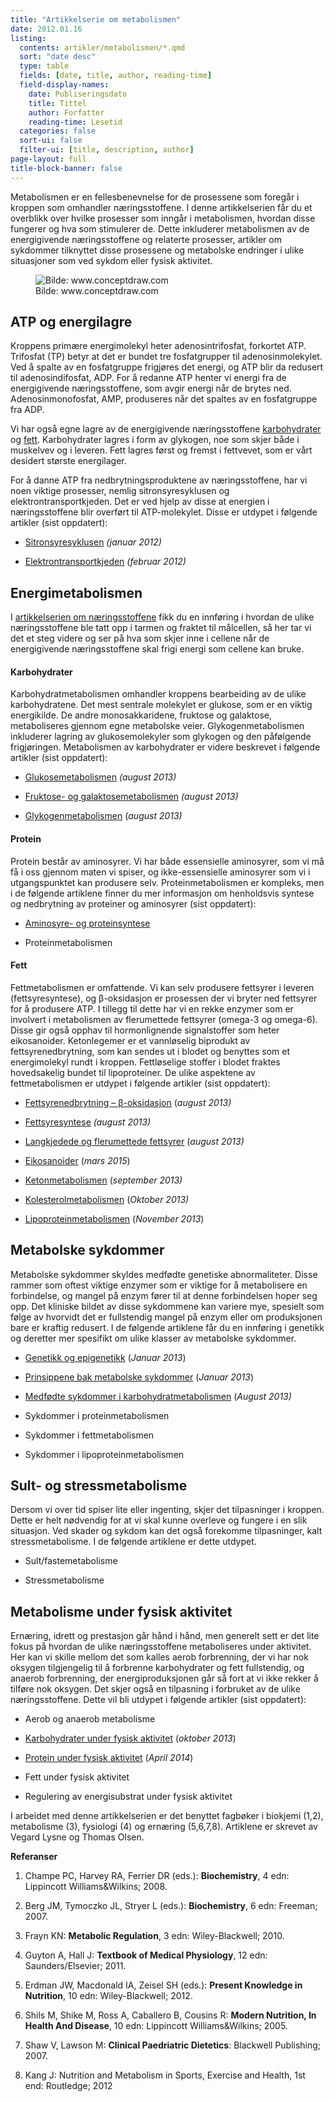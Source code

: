 ```yaml
---
title: "Artikkelserie om metabolismen"
date: 2012.01.16
listing:
  contents: artikler/metabolismen/*.qmd
  sort: "date desc"
  type: table
  fields: [date, title, author, reading-time]
  field-display-names: 
    date: Publiseringsdato
    title: Tittel
    author: Forfatter
    reading-time: Lesetid
  categories: false
  sort-ui: false
  filter-ui: [title, description, author]
page-layout: full
title-block-banner: false
---
```


Metabolismen er en fellesbenevnelse for de prosessene som foregår i kroppen som omhandler næringsstoffene. I denne artikkelserien får du et overblikk over hvilke prosesser som inngår i metabolismen, hvordan disse fungerer og hva som stimulerer de. Dette inkluderer metabolismen av de energigivende næringsstoffene og relaterte prosesser, artikler om sykdommer tilknyttet disse prosessene og metabolske endringer i ulike situasjoner som ved sykdom eller fysisk aktivitet.

![Bilde: www.conceptdraw.com](images/clipboard-1571827164.png)

## ATP og energilagre

Kroppens primære energimolekyl heter adenosintrifosfat, forkortet ATP. Trifosfat (TP) betyr at det er bundet tre fosfatgrupper til adenosinmolekylet. Ved å spalte av en fosfatgruppe frigjøres det energi, og ATP blir da redusert til adenosindifosfat, ADP. For å redanne ATP henter vi energi fra de energigivende næringsstoffene, som avgir energi når de brytes ned. Adenosinmonofosfat, AMP, produseres når det spaltes av en fosfatgruppe fra ADP.

Vi har også egne lagre av de energigivende næringsstoffene [karbohydrater](brokenlink/karbohydrater/ "Karbohydrater") og [fett](brokenlink/fett/ "Fett"). Karbohydrater lagres i form av glykogen, noe som skjer både i muskelvev og i leveren. Fett lagres først og fremst i fettvevet, som er vårt desidert største energilager.

For å danne ATP fra nedbrytningsproduktene av næringsstoffene, har vi noen viktige prosesser, nemlig sitronsyresyklusen og elektrontransportkjeden. Det er ved hjelp av disse at energien i næringsstoffene blir overført til ATP-molekylet. Disse er utdypet i følgende artikler (sist oppdatert):

-   [Sitronsyresyklusen](brokenlink/sitronsyresyklusen/ "Sitronsyresyklusen") *(januar 2012)*

-   [Elektrontransportkjeden](brokenlink/elektrontransportkjeden/ "Elektrontransportkjeden") *(februar 2012)*

## Energimetabolismen

I [artikkelserien om næringsstoffene](brokenlink/naeringsstoffene/ "Artikkelserie om Næringsstoffene") fikk du en innføring i hvordan de ulike næringsstoffene ble tatt opp i tarmen og fraktet til målcellen, så her tar vi det et steg videre og ser på hva som skjer inne i cellene når de energigivende næringsstoffene skal frigi energi som cellene kan bruke.

#### Karbohydrater

Karbohydratmetabolismen omhandler kroppens bearbeiding av de ulike karbohydratene. Det mest sentrale molekylet er glukose, som er en viktig energikilde. De andre monosakkaridene, fruktose og galaktose, metaboliseres gjennom egne metabolske veier. Glykogenmetabolismen inkluderer lagring av glukosemolekyler som glykogen og den påfølgende frigjøringen. Metabolismen av karbohydrater er videre beskrevet i følgende artikler (sist oppdatert):

-   [Glukosemetabolismen](brokenlink/glukosemetabolismen/ "Glukosemetabolismen") *(august 2013)*

-   [Fruktose- og galaktosemetabolismen](brokenlink/fruktose-og-galaktosemetabolismen/ "Fruktose- og galaktosemetabolismen") *(august 2013)*

-   [Glykogenmetabolismen](brokenlink/glykogenmetabolismen/ "Glykogenmetabolismen") (*august 2013)*

#### Protein

Protein består av aminosyrer. Vi har både essensielle aminosyrer, som vi må få i oss gjennom maten vi spiser, og ikke-essensielle aminosyrer som vi i utgangspunktet kan produsere selv. Proteinmetabolismen er kompleks, men i de følgende artiklene finner du mer informasjon om henholdsvis syntese og nedbrytning av proteiner og aminosyrer (sist oppdatert):

-   [Aminosyre- og proteinsyntese](brokenlink/aminosyre-og-proteinsyntese/ "Aminosyre- og proteinsyntese")

-   Proteinmetabolismen

#### Fett

Fettmetabolismen er omfattende. Vi kan selv produsere fettsyrer i leveren (fettsyresyntese), og β-oksidasjon er prosessen der vi bryter ned fettsyrer for å produsere ATP. I tillegg til dette har vi en rekke enzymer som er involvert i metabolismen av flerumettede fettsyrer (omega-3 og omega-6). Disse gir også opphav til hormonlignende signalstoffer som heter eikosanoider. Ketonlegemer er et vannløselig biprodukt av fettsyrenedbrytning, som kan sendes ut i blodet og benyttes som et energimolekyl rundt i kroppen. Fettløselige stoffer i blodet fraktes hovedsakelig bundet til lipoproteiner. De ulike aspektene av fettmetabolismen er utdypet i følgende artikler (sist oppdatert):

-   [Fettsyrenedbrytning – β-oksidasjon](brokenlink/fettsyrenedbrytning/ "Fettsyrenedbrytning – β-oksidasjon") (*august 2013)*

-   [Fettsyresyntese](brokenlink/fettsyresyntese/ "Fettsyresyntese") *(august 2013)*

-   [Langkjedede og flerumettede fettsyrer](brokenlink/langkjedede-og-umettede-fettsyrer/ "Langkjedede og umettede fettsyrer") (*august 2013)*

-   [Eikosanoider](brokenlink/eikosanoider/) (*mars 2015*)

-   [Ketonmetabolismen](brokenlink/ketonmetabolismen/ "Ketonmetabolismen") (*september 2013)*

-   [Kolesterolmetabolismen](brokenlink/kolesterolmetabolismen/ "Kolesterolmetabolismen") (*Oktober 2013)*

-   [Lipoproteinmetabolismen](brokenlink/lipoproteinmetabolismen/ "Lipoproteinmetabolismen") (*November 2013*)

## Metabolske sykdommer

Metabolske sykdommer skyldes medfødte genetiske abnormaliteter. Disse rammer som oftest viktige enzymer som er viktige for å metabolisere en forbindelse, og mangel på enzym fører til at denne forbindelsen hoper seg opp. Det kliniske bildet av disse sykdommene kan variere mye, spesielt som følge av hvorvidt det er fullstendig mangel på enzym eller om produksjonen bare er kraftig redusert. I de følgende artiklene får du en innføring i genetikk og deretter mer spesifikt om ulike klasser av metabolske sykdommer.

-   [Genetikk og epigenetikk](brokenlink/genetiske-og-metabolske-sykdommer-genetikk/ "Genetiske og metabolske sykdommer – genetikk") (*Januar 2013*)

-   [Prinsippene bak metabolske sykdommer](brokenlink/genetiske-og-metabolske-sykdommer-prinsippene/ "Genetiske og metabolske sykdommer – prinsippene") (*Januar 2013*)

-   [Medfødte sykdommer i karbohydratmetabolismen](brokenlink/karbohydratmetabolismen-sykdommer/ "Medfødte sykdommer i karbohydratmetabolismen") (*August 2013)*

-   Sykdommer i proteinmetabolismen

-   Sykdommer i fettmetabolismen

-   Sykdommer i lipoproteinmetabolismen

## Sult- og stressmetabolisme

Dersom vi over tid spiser lite eller ingenting, skjer det tilpasninger i kroppen. Dette er helt nødvendig for at vi skal kunne overleve og fungere i en slik situasjon. Ved skader og sykdom kan det også forekomme tilpasninger, kalt stressmetabolisme. I de følgende artiklene er dette utdypet.

-   Sult/fastemetabolisme

-   Stressmetabolisme

## Metabolisme under fysisk aktivitet

Ernæring, idrett og prestasjon går hånd i hånd, men generelt sett er det lite fokus på hvordan de ulike næringsstoffene metaboliseres under aktivitet. Her kan vi skille mellom det som kalles aerob forbrenning, der vi har nok oksygen tilgjengelig til å forbrenne karbohydrater og fett fullstendig, og anaerob forbrenning, der energiproduksjonen går så fort at vi ikke rekker å tilføre nok oksygen. Det skjer også en tilpasning i forbruket av de ulike næringsstoffene. Dette vil bli utdypet i følgende artikler (sist oppdatert):

-   Aerob og anaerob metabolisme

-   [Karbohydrater under fysisk aktivitet](brokenlink/karbohydratforbruk-under-trening/ "Karbohydratforbruk under trening") (*oktober 2013*)

-   [Protein under fysisk aktivitet](brokenlink/proteinmetabolisme-under-trening/ "Proteinmetabolisme under trening") (*April 2014*)

-   Fett under fysisk aktivitet

-   Regulering av energisubstrat under fysisk aktivitet

I arbeidet med denne artikkelserien er det benyttet fagbøker i biokjemi (1,2), metabolisme (3), fysiologi (4) og ernæring (5,6,7,8). Artiklene er skrevet av Vegard Lysne og Thomas Olsen.

**Referanser**

1.  Champe PC, Harvey RA, Ferrier DR (eds.): **Biochemistry**, 4 edn: Lippincott Williams&Wilkins; 2008.

2.  Berg JM, Tymoczko JL, Stryer L (eds.): **Biochemistry**, 6 edn: Freeman; 2007.

3.  Frayn KN: **Metabolic Regulation**, 3 edn: Wiley-Blackwell; 2010.

4.  Guyton A, Hall J: **Textbook of Medical Physiology**, 12 edn: Saunders/Elsevier; 2011.

5.  Erdman JW, Macdonald IA, Zeisel SH (eds.): **Present Knowledge in Nutrition**, 10 edn: Wiley-Blackwell; 2012.

6.  Shils M, Shike M, Ross A, Caballero B, Cousins R: **Modern Nutrition, In Health And Disease**, 10 edn: Lippincott Williams&Wilkins; 2005.

7.  Shaw V, Lawson M: **Clinical Paedriatric Dietetics**: Blackwell Publishing; 2007.

8.  Kang J: Nutrition and Metabolism in Sports, Exercise and Health, 1st end: Routledge; 2012
